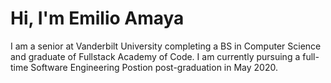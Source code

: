 # Hi, I'm Emilio Amaya

I am a senior at Vanderbilt University completing a BS in Computer Science
and graduate of Fullstack Academy of Code.
I am currently pursuing a full-time Software Engineering Postion post-graduation in May 2020.
